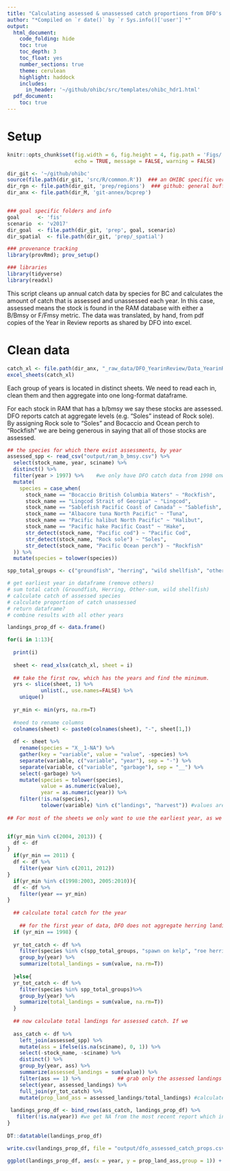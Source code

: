 ```yaml
---
title: "Calculating assessed & unassessed catch proportions from DFO's Year in Review reports"
author: "*Compiled on `r date()` by `r Sys.info()['user']`*"
output: 
  html_document:
    code_folding: hide
    toc: true
    toc_depth: 3
    toc_float: yes
    number_sections: true
    theme: cerulean
    highlight: haddock
    includes: 
      in_header: '~/github/ohibc/src/templates/ohibc_hdr1.html'
  pdf_document:
    toc: true
---
```


# Setup
``` r

knitr::opts_chunk$set(fig.width = 6, fig.height = 4, fig.path = 'Figs/',
                      echo = TRUE, message = FALSE, warning = FALSE)

dir_git <- '~/github/ohibc'
source(file.path(dir_git, 'src/R/common.R'))  ### an OHIBC specific version of common.R
dir_rgn <- file.path(dir_git, 'prep/regions')  ### github: general buffer region shapefiles
dir_anx <- file.path(dir_M, 'git-annex/bcprep')


### goal specific folders and info
goal      <- 'fis'
scenario  <- 'v2017'
dir_goal  <- file.path(dir_git, 'prep', goal, scenario)
dir_spatial  <- file.path(dir_git, 'prep/_spatial')

### provenance tracking
library(provRmd); prov_setup()

### libraries
library(tidyverse)
library(readxl)
```

This script cleans up annual catch data by species for BC and calculates the amount of catch that is assessed and unassessed each year. In this case, assessed means the stock is found in the RAM database with either a B/Bmsy or F/Fmsy metric. The data was translated, by hand, from pdf copies of the Year in Review reports as shared by DFO into excel. 

# Clean data

```r
catch_xl <- file.path(dir_anx, "_raw_data/DFO_YearinReview/Data_YearinReview_RAW.xlsx")
excel_sheets(catch_xl)
```

Each group of years is located in distinct sheets. We need to read each in, clean them and then aggregate into one long-format dataframe.

For each stock in RAM that has a b/bmsy we say these stocks are assessed. DFO reports catch at aggregate levels (e.g. "Soles" instead of Rock sole). By assigning Rock sole to "Soles" and Bocaccio and Ocean perch to "Rockfish" we are being generous in saying that all of those stocks are assessed.

```r

## the species for which there exist assessments, by year
assessed_spp <- read_csv("output/ram_b_bmsy.csv") %>%
  select(stock_name, year, sciname) %>%
  distinct() %>%
  filter(year > 1997) %>%    #we only have DFO catch data from 1998 onwards so no need to include the entire ram series here
  mutate(
    species = case_when(
      stock_name == "Bocaccio British Columbia Waters" ~ "Rockfish",
      stock_name == "Lingcod Strait of Georgia" ~ "Lingcod",
      stock_name == "Sablefish Pacific Coast of Canada" ~ "Sablefish",
      stock_name == "Albacore tuna North Pacific" ~ "Tuna",
      stock_name == "Pacific halibut North Pacific" ~ "Halibut",
      stock_name == "Pacific hake Pacific Coast" ~ "Hake",
      str_detect(stock_name, "Pacific cod") ~ "Pacific Cod",
      str_detect(stock_name, "Rock sole") ~ "Soles",
      str_detect(stock_name, "Pacific Ocean perch") ~ "Rockfish"
  )) %>%
  mutate(species = tolower(species))
```


```r

spp_total_groups <- c("groundfish", "herring", "wild shellfish", "other-sum")

# get earliest year in dataframe (remove others)
# sum total catch (Groundfish, Herring, Other-sum, wild shellfish)
# calculate catch of assessed species
# calculate proportion of catch unassessed
# return dataframe?
# combine results with all other years

landings_prop_df <- data.frame()

for(i in 1:13){
  
  print(i)
  
  sheet <- read_xlsx(catch_xl, sheet = i) 
  
  ## take the first row, which has the years and find the minimum.
  yrs <- slice(sheet, 1) %>% 
           unlist(., use.names=FALSE) %>%
    unique() 
  
  yr_min <- min(yrs, na.rm=T)
  
  #need to rename columns
  colnames(sheet) <- paste0(colnames(sheet), "-", sheet[1,])
  
  df <- sheet %>%
    rename(species = "X__1-NA") %>%
    gather(key = "variable", value = "value", -species) %>% 
    separate(variable, c("variable", "year"), sep = "-") %>%
    separate(variable, c("variable", "garbage"), sep = "__") %>%
    select(-garbage) %>%
    mutate(species = tolower(species),
           value = as.numeric(value),
           year = as.numeric(year)) %>%
    filter(!is.na(species),
           tolower(variable) %in% c("landings", "harvest")) #values are in thousands of tons. since we're getting a prop we don't need to multiply by 1000 here. Different years have landings or harvest as column names
  
## For most of the sheets we only want to use the earliest year, as we have more trust in these being true values given the time lag toupdate them. But there are some years where no report was created, including 2007, 2008, and 2014. We need to make some exeptions in filtering out these data years.


if(yr_min %in% c(2004, 2013)) {
  df <- df
}
  if(yr_min == 2011) {
  df <- df %>%
    filter(year %in% c(2011, 2012))
}
  if(yr_min %in% c(1998:2003, 2005:2010)){
  df <- df %>%
    filter(year == yr_min)
}
  
  ## calculate total catch for the year
  
    ## for the first year of data, DFO does not aggregate herring landings so we need to use the landings listed for Spawn on Kelp, Roe, and Food and Bait.
  if (yr_min == 1998) {
  
  yr_tot_catch <- df %>%
    filter(species %in% c(spp_total_groups, "spawn on kelp", "roe herring", "food and bait")) %>%
    group_by(year) %>%
    summarize(total_landings = sum(value, na.rm=T))
    
  }else{
  yr_tot_catch <- df %>%
    filter(species %in% spp_total_groups)%>%
    group_by(year) %>%
    summarize(total_landings = sum(value, na.rm=T))
  }
  
  ## now calculate total landings for assessed catch. If we 
  
  ass_catch <- df %>%
    left_join(assessed_spp) %>%
    mutate(ass = ifelse(is.na(sciname), 0, 1)) %>%
    select(-stock_name, -sciname) %>% 
    distinct() %>%
    group_by(year, ass) %>%
    summarize(assessed_landings = sum(value)) %>%
    filter(ass == 1) %>%            ## grab only the assessed landings data
    select(year, assessed_landings) %>% 
    full_join(yr_tot_catch) %>%
    mutate(prop_land_ass = assessed_landings/total_landings) #calculate the total proportion of landings that is assessed
 
 landings_prop_df <- bind_rows(ass_catch, landings_prop_df) %>%
   filter(!is.na(year)) #we get NA from the most recent report which includes a %change column that turns to NA in our code
}
  
DT::datatable(landings_prop_df)

write.csv(landings_prop_df, file = "output/dfo_assessed_catch_props.csv")

ggplot(landings_prop_df, aes(x = year, y = prop_land_ass,group = 1)) + geom_line() + theme_bw() + expand_limits(y=0) + ylab("Proportion of landings assessed by DFO")
```




